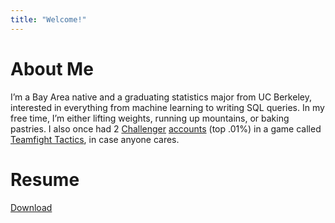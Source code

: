 ```yaml
---
title: "Welcome!"
---
```


# About Me

I'm a Bay Area native and a graduating statistics major from UC Berkeley, interested in everything from machine learning to writing SQL queries. In my free time, I'm either lifting weights, running up mountains, or baking pastries. I also once had 2 [Challenger](https://lolchess.gg/profile/na/zyonsis/s1) [accounts](https://lolchess.gg/profile/na/zyonsis2/s1) (top .01%) in a game called [Teamfight Tactics](https://en.wikipedia.org/wiki/Teamfight_Tactics), in case anyone cares.

# Resume

[Download](https://github.com/equan06/equan06.github.io/raw/master/img/elliot_quan_resume.pdf)
